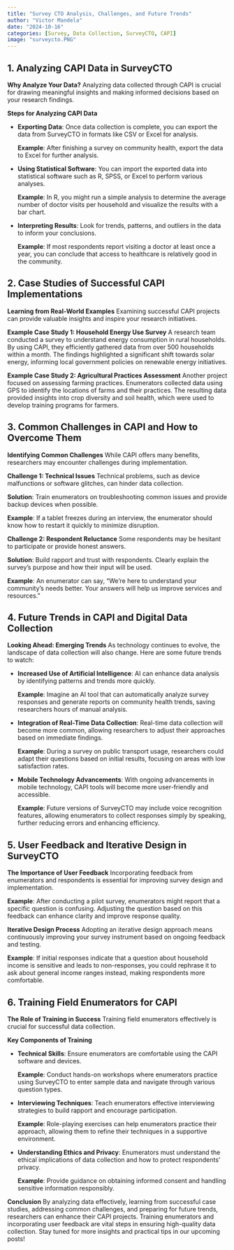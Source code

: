 ```yaml
---
title: "Survey CTO Analysis, Challenges, and Future Trends"
author: "Victor Mandela"
date: "2024-10-16"
categories: [Survey, Data Collection, SurveyCTO, CAPI]
image: "surveycto.PNG"
---
```


## 1. Analyzing CAPI Data in SurveyCTO

**Why Analyze Your Data?** Analyzing data collected through CAPI is crucial for drawing meaningful insights and making informed decisions based on your research findings.

**Steps for Analyzing CAPI Data**

-   **Exporting Data**: Once data collection is complete, you can export the data from SurveyCTO in formats like CSV or Excel for analysis.

    **Example**: After finishing a survey on community health, export the data to Excel for further analysis.

-   **Using Statistical Software**: You can import the exported data into statistical software such as R, SPSS, or Excel to perform various analyses.

    **Example**: In R, you might run a simple analysis to determine the average number of doctor visits per household and visualize the results with a bar chart.

-   **Interpreting Results**: Look for trends, patterns, and outliers in the data to inform your conclusions.

    **Example**: If most respondents report visiting a doctor at least once a year, you can conclude that access to healthcare is relatively good in the community.

## 2. Case Studies of Successful CAPI Implementations

**Learning from Real-World Examples** Examining successful CAPI projects can provide valuable insights and inspire your research initiatives.

**Example Case Study 1: Household Energy Use Survey** A research team conducted a survey to understand energy consumption in rural households. By using CAPI, they efficiently gathered data from over 500 households within a month. The findings highlighted a significant shift towards solar energy, informing local government policies on renewable energy initiatives.

**Example Case Study 2: Agricultural Practices Assessment** Another project focused on assessing farming practices. Enumerators collected data using GPS to identify the locations of farms and their practices. The resulting data provided insights into crop diversity and soil health, which were used to develop training programs for farmers.

## 3. Common Challenges in CAPI and How to Overcome Them

**Identifying Common Challenges** While CAPI offers many benefits, researchers may encounter challenges during implementation.

**Challenge 1: Technical Issues** Technical problems, such as device malfunctions or software glitches, can hinder data collection.

**Solution**: Train enumerators on troubleshooting common issues and provide backup devices when possible.

**Example**: If a tablet freezes during an interview, the enumerator should know how to restart it quickly to minimize disruption.

**Challenge 2: Respondent Reluctance** Some respondents may be hesitant to participate or provide honest answers.

**Solution**: Build rapport and trust with respondents. Clearly explain the survey's purpose and how their input will be used.

**Example**: An enumerator can say, "We’re here to understand your community's needs better. Your answers will help us improve services and resources."

## 4. Future Trends in CAPI and Digital Data Collection

**Looking Ahead: Emerging Trends** As technology continues to evolve, the landscape of data collection will also change. Here are some future trends to watch:

-   **Increased Use of Artificial Intelligence**: AI can enhance data analysis by identifying patterns and trends more quickly.

    **Example**: Imagine an AI tool that can automatically analyze survey responses and generate reports on community health trends, saving researchers hours of manual analysis.

-   **Integration of Real-Time Data Collection**: Real-time data collection will become more common, allowing researchers to adjust their approaches based on immediate findings.

    **Example**: During a survey on public transport usage, researchers could adapt their questions based on initial results, focusing on areas with low satisfaction rates.

-   **Mobile Technology Advancements**: With ongoing advancements in mobile technology, CAPI tools will become more user-friendly and accessible.

    **Example**: Future versions of SurveyCTO may include voice recognition features, allowing enumerators to collect responses simply by speaking, further reducing errors and enhancing efficiency.

## 5. User Feedback and Iterative Design in SurveyCTO

**The Importance of User Feedback** Incorporating feedback from enumerators and respondents is essential for improving survey design and implementation.

**Example**: After conducting a pilot survey, enumerators might report that a specific question is confusing. Adjusting the question based on this feedback can enhance clarity and improve response quality.

**Iterative Design Process** Adopting an iterative design approach means continuously improving your survey instrument based on ongoing feedback and testing.

**Example**: If initial responses indicate that a question about household income is sensitive and leads to non-responses, you could rephrase it to ask about general income ranges instead, making respondents more comfortable.

## 6. Training Field Enumerators for CAPI

**The Role of Training in Success** Training field enumerators effectively is crucial for successful data collection.

**Key Components of Training**

-   **Technical Skills**: Ensure enumerators are comfortable using the CAPI software and devices.

    **Example**: Conduct hands-on workshops where enumerators practice using SurveyCTO to enter sample data and navigate through various question types.

-   **Interviewing Techniques**: Teach enumerators effective interviewing strategies to build rapport and encourage participation.

    **Example**: Role-playing exercises can help enumerators practice their approach, allowing them to refine their techniques in a supportive environment.

-   **Understanding Ethics and Privacy**: Enumerators must understand the ethical implications of data collection and how to protect respondents' privacy.

    **Example**: Provide guidance on obtaining informed consent and handling sensitive information responsibly.

**Conclusion** By analyzing data effectively, learning from successful case studies, addressing common challenges, and preparing for future trends, researchers can enhance their CAPI projects. Training enumerators and incorporating user feedback are vital steps in ensuring high-quality data collection. Stay tuned for more insights and practical tips in our upcoming posts!
